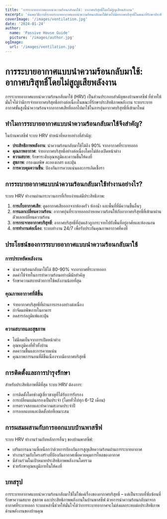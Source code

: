 ```yaml
---
title: 'การระบายอากาศแบบนำความร้อนกลับมาใช้: อากาศบริสุทธิ์โดยไม่สูญเสียพลังงาน'
excerpt: 'ค้นพบวิธีการที่ระบบระบายอากาศแบบนำความร้อนกลับมาใช้ช่วยให้มีอากาศบริสุทธิ์ในขณะที่รักษาประสิทธิภาพพลังงานในบ้านพาสซีฟ'
coverImage: '/images/ventilation.jpg'
date: '2024-01-24'
author:
  name: 'Passive House Guide'
  picture: '/images/author.jpg'
ogImage:
  url: '/images/ventilation.jpg'
---
```


# การระบายอากาศแบบนำความร้อนกลับมาใช้: อากาศบริสุทธิ์โดยไม่สูญเสียพลังงาน

การระบายอากาศแบบนำความร้อนกลับมาใช้ (HRV) เป็นส่วนประกอบสำคัญของบ้านพาสซีฟ ที่ช่วยให้มั่นใจได้ว่ามีการจ่ายอากาศบริสุทธิ์อย่างต่อเนื่องในขณะที่รักษาประสิทธิภาพพลังงาน ระบบระบายอากาศขั้นสูงนี้นำความร้อนจากอากาศเสียที่ออกไปมาใช้ในการอุ่นอากาศบริสุทธิ์ที่เข้ามาใหม่

## ทำไมการระบายอากาศแบบนำความร้อนกลับมาใช้จึงสำคัญ?

ในบ้านพาสซีฟ ระบบ HRV ทำหน้าที่หลายอย่างที่สำคัญ:

- **ประสิทธิภาพพลังงาน**: นำความร้อนกลับมาใช้ได้ถึง 90% จากอากาศที่ระบายออก
- **คุณภาพอากาศ**: จ่ายอากาศบริสุทธิ์อย่างต่อเนื่องโดยไม่ต้องเปิดหน้าต่าง
- **ความสบาย**: รักษาระดับอุณหภูมิและความชื้นให้คงที่
- **สุขภาพ**: กรองมลพิษ ละอองเกสร และฝุ่น
- **การควบคุมความชื้น**: ป้องกันการควบแน่นและการเกิดเชื้อรา

## การระบายอากาศแบบนำความร้อนกลับมาใช้ทำงานอย่างไร?

ระบบ HRV ทำงานผ่านกระบวนการที่เรียบง่ายแต่มีประสิทธิภาพ:

1. **การเก็บอากาศเสีย**: ดูดอากาศเสียออกจากห้องครัว ห้องน้ำ และพื้นที่ที่มีความชื้นอื่นๆ
2. **การแลกเปลี่ยนความร้อน**: อากาศอุ่นที่ระบายออกถ่ายเทความร้อนให้กับอากาศบริสุทธิ์ที่เข้ามาผ่านตัวแลกเปลี่ยนความร้อน
3. **การกระจายอากาศบริสุทธิ์**: อากาศบริสุทธิ์ที่อุ่นแล้วถูกกระจายไปยังพื้นที่อยู่อาศัยและห้องนอน
4. **การทำงานต่อเนื่อง**: ระบบทำงาน 24/7 เพื่อรับประกันคุณภาพอากาศที่คงที่

## ประโยชน์ของการระบายอากาศแบบนำความร้อนกลับมาใช้

### การประหยัดพลังงาน
- นำความร้อนกลับมาใช้ได้ 80-90% จากอากาศที่ระบายออก
- ลดค่าใช้จ่ายในการทำความร้อนอย่างมีนัยสำคัญ
- รักษาความสบายด้วยการใช้พลังงานน้อยที่สุด

### คุณภาพอากาศที่ดีขึ้น
- จ่ายอากาศบริสุทธิ์ที่ผ่านการกรองอย่างต่อเนื่อง
- กำจัดมลพิษภายในอาคาร
- ลดสารก่อภูมิแพ้และฝุ่น

### ความสบายและสุขภาพ
- ไม่มีลมเย็นจากการเปิดหน้าต่าง
- อุณหภูมิคงที่ทั่วทั้งบ้าน
- ลดความชื้นและการควบแน่น
- คุณภาพการนอนที่ดีขึ้นเนื่องจากมีอากาศบริสุทธิ์

## การติดตั้งและการบำรุงรักษา

สำหรับประสิทธิภาพที่ดีที่สุด ระบบ HRV ต้องการ:

- การติดตั้งโดยช่างผู้เชี่ยวชาญที่ได้รับการรับรอง
- การเปลี่ยนแผ่นกรองเป็นประจำ (โดยทั่วไปทุก 6-12 เดือน)
- การตรวจสอบและทำความสะอาดประจำปี
- การออกแบบและติดตั้งท่อที่เหมาะสม

## การผสมผสานกับการออกแบบบ้านพาสซีฟ

ระบบ HRV ทำงานร่วมกับหลักการอื่นๆ ของบ้านพาสซีฟ:

- เสริมการฉนวนที่เหนือกว่าด้วยการป้องกันการสูญเสียความร้อนผ่านการระบายอากาศ
- ทำงานร่วมกับโครงสร้างที่ป้องกันอากาศเพื่อควบคุมการไหลของอากาศ
- มีส่วนร่วมในเป้าหมายประสิทธิภาพพลังงานโดยรวม
- ช่วยรักษาอุณหภูมิภายในให้คงที่

## บทสรุป

การระบายอากาศแบบนำความร้อนกลับมาใช้ไม่ใช่แค่เรื่องของอากาศบริสุทธิ์ – แต่เป็นระบบที่ซับซ้อนที่รักษาความสบาย สุขภาพ และประสิทธิภาพพลังงานในบ้านพาสซีฟ ด้วยการนำความร้อนกลับมาจากอากาศที่ระบายออก ระบบเหล่านี้ช่วยให้มั่นใจได้ว่าการระบายอากาศจะไม่ส่งผลกระทบต่อประสิทธิภาพด้านพลังงานของบ้านคุณ
